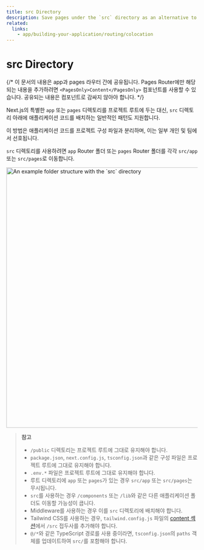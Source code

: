```yaml
---
title: src Directory
description: Save pages under the `src` directory as an alternative to the root `pages` directory.
related:
  links:
    - app/building-your-application/routing/colocation
---
```



# src Directory

{/* 이 문서의 내용은 app과 pages 라우터 간에 공유됩니다. Pages Router에만 해당되는 내용을 추가하려면 `<PagesOnly>Content</PagesOnly>` 컴포넌트를 사용할 수 있습니다. 공유되는 내용은 컴포넌트로 감싸지 않아야 합니다. */}

Next.js의 특별한 `app` 또는 `pages` 디렉토리를 프로젝트 루트에 두는 대신, `src` 디렉토리 아래에 애플리케이션 코드를 배치하는 일반적인 패턴도 지원합니다.

이 방법은 애플리케이션 코드를 프로젝트 구성 파일과 분리하며, 이는 일부 개인 및 팀에서 선호됩니다.

`src` 디렉토리를 사용하려면 `app` Router 폴더 또는 `pages` Router 폴더를 각각 `src/app` 또는 `src/pages`로 이동합니다.

<Image
  alt="An example folder structure with the `src` directory"
  srcLight="/docs/light/project-organization-src-directory.png"
  srcDark="/docs/dark/project-organization-src-directory.png"
  width="1600"
  height="687"
/>

> **참고**
>
> - `/public` 디렉토리는 프로젝트 루트에 그대로 유지해야 합니다.
> - `package.json`, `next.config.js`, `tsconfig.json`과 같은 구성 파일은 프로젝트 루트에 그대로 유지해야 합니다.
> - `.env.*` 파일은 프로젝트 루트에 그대로 유지해야 합니다.
> - 루트 디렉토리에 `app` 또는 `pages`가 있는 경우 `src/app` 또는 `src/pages`는 무시됩니다.
> - `src`를 사용하는 경우 `/components` 또는 `/lib`와 같은 다른 애플리케이션 폴더도 이동할 가능성이 큽니다.
> - Middleware를 사용하는 경우 이를 `src` 디렉토리에 배치해야 합니다.
> - Tailwind CSS를 사용하는 경우, `tailwind.config.js` 파일의 [content 섹션](https://tailwindcss.com/docs/content-configuration)에서 `/src` 접두사를 추가해야 합니다.
> - `@/*`와 같은 TypeScript 경로를 사용 중이라면, `tsconfig.json`의 `paths` 객체를 업데이트하여 `src/`를 포함해야 합니다.
